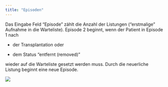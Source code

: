 ```yaml
---
title: "Episoden"
---
```


Das Eingabe Feld "Episode" zählt die Anzahl der Listungen ("erstmalige" Aufnahme in die Warteliste). Episode 2 beginnt, wenn der Patient in Episode 1 nach

-   der Transplantation oder

-   dem Status "entfernt (removed)"

wieder auf die Warteliste gesetzt werden muss. Durch die neuerliche Listung beginnt eine neue Episode.

![](images/Episode-03.png)
